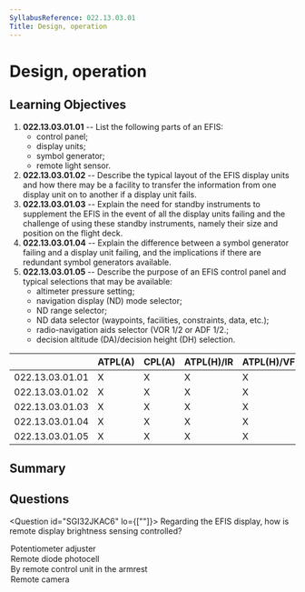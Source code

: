 ```yaml
---
SyllabusReference: 022.13.03.01
Title: Design, operation
---
```


# Design, operation

## Learning Objectives

1. **022.13.03.01.01** -- List the following parts of an EFIS:
   - control panel;
   - display units;
   - symbol generator;
   - remote light sensor.
2. **022.13.03.01.02** -- Describe the typical layout of the EFIS display units
   and how there may be a facility to transfer the information from one display
   unit on to another if a display unit fails.
3. **022.13.03.01.03** -- Explain the need for standby instruments to supplement
   the EFIS in the event of all the display units failing and the challenge of
   using these standby instruments, namely their size and position on the flight
   deck.
4. **022.13.03.01.04** -- Explain the difference between a symbol generator
   failing and a display unit failing, and the implications if there are
   redundant symbol generators available.
5. **022.13.03.01.05** -- Describe the purpose of an EFIS control panel and
   typical selections that may be available:
   - altimeter pressure setting;
   - navigation display (ND) mode selector;
   - ND range selector;
   - ND data selector (waypoints, facilities, constraints, data, etc.);
   - radio-navigation aids selector (VOR 1/2 or ADF 1/2.;
   - decision altitude (DA)/decision height (DH) selection.

|                 | ATPL(A) | CPL(A) | ATPL(H)/IR | ATPL(H)/VFR | CPL(H) | IR  | CBIR(A) |
| --------------- | ------- | ------ | ---------- | ----------- | ------ | --- | ------- |
| 022.13.03.01.01 | X       | X      | X          | X           | X      | X   |         |
| 022.13.03.01.02 | X       | X      | X          | X           | X      | X   |         |
| 022.13.03.01.03 | X       | X      | X          | X           | X      | X   |         |
| 022.13.03.01.04 | X       | X      | X          | X           | X      | X   |         |
| 022.13.03.01.05 | X       | X      | X          | X           | X      | X   |         |

## Summary

## Questions

<Question id="SGI32JKAC6" lo={[""]}>
  <Text variant="oneCorrect">
    Regarding the EFIS display, how is remote display brightness sensing
    controlled?
  </Text>
  <Option>Potentiometer adjuster</Option>
  <Option correct>Remote diode photocell</Option>
  <Option>By remote control unit in the armrest</Option>
  <Option>Remote camera</Option>
</Question>
